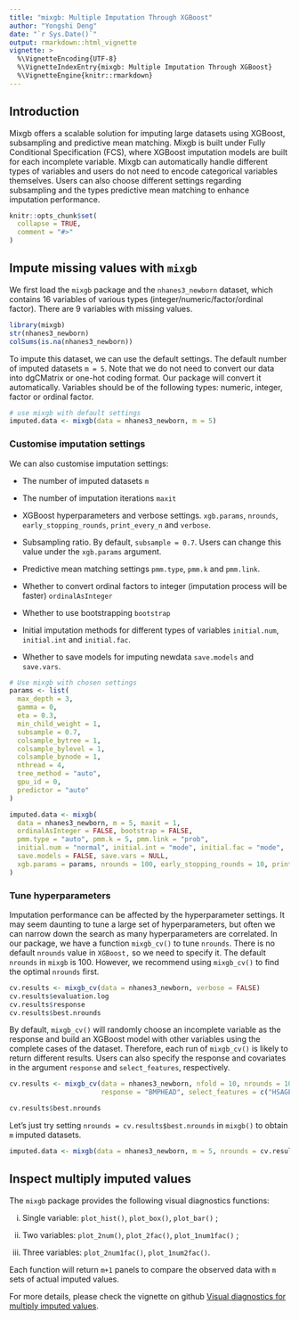 ```yaml
---
title: "mixgb: Multiple Imputation Through XGBoost"
author: "Yongshi Deng"
date: "`r Sys.Date()`"
output: rmarkdown::html_vignette
vignette: >
  %\VignetteEncoding{UTF-8}
  %\VignetteIndexEntry{mixgb: Multiple Imputation Through XGBoost}
  %\VignetteEngine{knitr::rmarkdown}
---
```

## Introduction

Mixgb offers a scalable solution for imputing large datasets using
XGBoost, subsampling and predictive mean matching. Mixgb is built
under Fully Conditional Specification (FCS), where XGBoost imputation
models are built for each incomplete variable. Mixgb can automatically
handle different types of variables and users do not need to encode
categorical variables themselves. Users can also choose different
settings regarding subsampling and the types predictive mean matching
to enhance imputation performance.

```r
knitr::opts_chunk$set(
  collapse = TRUE,
  comment = "#>"
)
```

## Impute missing values with `mixgb`

We first load the `mixgb` package and the `nhanes3_newborn` dataset, which contains 16 variables of various types
(integer/numeric/factor/ordinal factor). There are 9 variables with missing values.

```r
library(mixgb)
str(nhanes3_newborn)
colSums(is.na(nhanes3_newborn))
```

To impute this dataset, we can use the default settings. The default
number of imputed datasets `m = 5`. Note that we do not need to convert
our data into dgCMatrix or one-hot coding format. Our package will
convert it automatically. Variables should be of the following types:
numeric, integer, factor or ordinal factor.

```r
# use mixgb with default settings
imputed.data <- mixgb(data = nhanes3_newborn, m = 5)
```

### Customise imputation settings

We can also customise imputation settings:

-   The number of imputed datasets
    `m`
    
-   The number of imputation iterations
    `maxit`
    
-   XGBoost hyperparameters and verbose settings.
    `xgb.params`, `nrounds`, `early_stopping_rounds`, `print_every_n` and `verbose`.

-   Subsampling ratio. By default, `subsample = 0.7`. Users can change this value under the `xgb.params` argument.

-   Predictive mean matching settings
    `pmm.type`, `pmm.k` and `pmm.link`.
   
-   Whether to convert ordinal factors to integer (imputation process will be faster)
    `ordinalAsInteger`

-   Whether to use bootstrapping 
    `bootstrap`

-   Initial imputation methods for different types of variables
    `initial.num`, `initial.int` and `initial.fac`.

-   Whether to save models for imputing newdata
    `save.models` and `save.vars`.
    

```r
# Use mixgb with chosen settings
params <- list(
  max_depth = 3,
  gamma = 0,
  eta = 0.3,
  min_child_weight = 1,
  subsample = 0.7,
  colsample_bytree = 1,
  colsample_bylevel = 1,
  colsample_bynode = 1,
  nthread = 4,
  tree_method = "auto",
  gpu_id = 0,
  predictor = "auto"
)

imputed.data <- mixgb(
  data = nhanes3_newborn, m = 5, maxit = 1,
  ordinalAsInteger = FALSE, bootstrap = FALSE,
  pmm.type = "auto", pmm.k = 5, pmm.link = "prob",
  initial.num = "normal", initial.int = "mode", initial.fac = "mode",
  save.models = FALSE, save.vars = NULL,
  xgb.params = params, nrounds = 100, early_stopping_rounds = 10, print_every_n = 10L, verbose = 0
)
```

### Tune hyperparameters

Imputation performance can be affected by the hyperparameter settings.
It may seem daunting to tune a large set of hyperparameters, but often
we can narrow down the search as many hyperparameters are correlated. In
our package, we have a function `mixgb_cv()` to tune `nrounds`. There is
no default `nrounds` value in `XGBoost,` so we need to specify it. The
default `nrounds` in `mixgb` is 100. However, we recommend using
`mixgb_cv()` to find the optimal `nrounds` first.

```r
cv.results <- mixgb_cv(data = nhanes3_newborn, verbose = FALSE)
cv.results$evaluation.log
cv.results$response
cv.results$best.nrounds
```

By default, `mixgb_cv()` will randomly choose an incomplete variable as
the response and build an XGBoost model with other variables using the
complete cases of the dataset. Therefore, each run of `mixgb_cv()` is
likely to return different results. Users can also specify the response
and covariates in the argument `response` and `select_features`,
respectively.

```r
cv.results <- mixgb_cv(data = nhanes3_newborn, nfold = 10, nrounds = 100, early_stopping_rounds = 1, 
                       response = "BMPHEAD", select_features = c("HSAGEIR", "HSSEX", "DMARETHN", "BMPRECUM",                           "BMPSB1", "BMPSB2", "BMPTR1", "BMPTR2", "BMPWT"), verbose = FALSE)

cv.results$best.nrounds
```

Let's just try setting `nrounds = cv.results$best.nrounds` in `mixgb()` to obtain `m` imputed datasets.

```r
imputed.data <- mixgb(data = nhanes3_newborn, m = 5, nrounds = cv.results$best.nrounds)
```


## Inspect multiply imputed values

The `mixgb` package provides the following visual diagnostics functions:

(i) Single variable: `plot_hist()`, `plot_box()`, `plot_bar()` ;

(ii) Two variables: `plot_2num()`, `plot_2fac()`, `plot_1num1fac()` ;

(iii) Three variables: `plot_2num1fac()`, `plot_1num2fac()`.

Each function will return `m+1` panels to compare the observed data with
`m` sets of actual imputed values.

For more details, please check the vignette on github [Visual diagnostics
for multiply imputed
values](https://agnesdeng.github.io/mixgb/articles/web/Visual-diagnostics.html).

